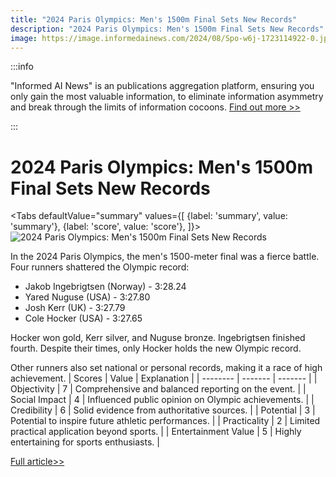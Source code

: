 ```yaml
---
title: "2024 Paris Olympics: Men's 1500m Final Sets New Records"
description: "2024 Paris Olympics: Men's 1500m Final Sets New Records"
image: https://image.informedainews.com/2024/08/Spo-w6j-1723114922-0.jpg
---
```



:::info

"Informed AI News" is an publications aggregation platform, ensuring you only gain the most valuable information, to eliminate information asymmetry and break through the limits of information cocoons.  [Find out more >>](/)

:::

# 2024 Paris Olympics: Men's 1500m Final Sets New Records


<Tabs
	defaultValue="summary"
	values={[
	{label: 'summary', value: 'summary'},
	{label: 'score', value: 'score'},
]}>
<TabItem value="summary">
<img
  src="https://image.informedainews.com/2024/08/Spo-w6j-1723114922-0.jpg"
  alt="2024 Paris Olympics: Men's 1500m Final Sets New Records"
/>



In the 2024 Paris Olympics, the men's 1500-meter final was a fierce battle. Four runners shattered the Olympic record:

- Jakob Ingebrigtsen (Norway) - 3:28.24
- Yared Nuguse (USA) - 3:27.80
- Josh Kerr (UK) - 3:27.79
- Cole Hocker (USA) - 3:27.65

Hocker won gold, Kerr silver, and Nuguse bronze. Ingebrigtsen finished fourth. Despite their times, only Hocker holds the new Olympic record.

Other runners also set national or personal records, making it a race of high achievement.
</TabItem>
<TabItem value="score">
	| Scores     | Value   | Explanation |
	| -------- | ------- | ------- |
	| Objectivity  | 7    | Comprehensive and balanced reporting on the event.    |
	| Social Impact | 4     | Influenced public opinion on Olympic achievements.    |
	| Credibility    | 6    | Solid evidence from authoritative sources.    |
	| Potential    | 3    | Potential to inspire future athletic performances.    |
	| Practicality    | 2    | Limited practical application beyond sports.    |
	| Entertainment Value    | 5    | Highly entertaining for sports enthusiasts.    |
</TabItem>
</Tabs>

[Full article>>](https://today.line.me/tw/v2/article/rm2j3W0)
